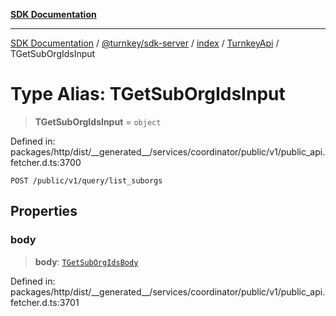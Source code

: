 [**SDK Documentation**](../../../../../../README.mdx)

***

[SDK Documentation](../../../../../../packages.mdx) / [@turnkey/sdk-server](../../../../README.mdx) / [index](../../../README.mdx) / [TurnkeyApi](../README.mdx) / TGetSubOrgIdsInput

# Type Alias: TGetSubOrgIdsInput

> **TGetSubOrgIdsInput** = `object`

Defined in: packages/http/dist/\_\_generated\_\_/services/coordinator/public/v1/public\_api.fetcher.d.ts:3700

`POST /public/v1/query/list_suborgs`

## Properties

### body

> **body**: [`TGetSubOrgIdsBody`](TGetSubOrgIdsBody.mdx)

Defined in: packages/http/dist/\_\_generated\_\_/services/coordinator/public/v1/public\_api.fetcher.d.ts:3701
